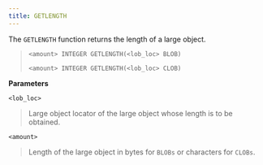 ```yaml
---
title: GETLENGTH
---
```


The `GETLENGTH` function returns the length of a large object.

> `<amount> INTEGER GETLENGTH(<lob_loc> BLOB)`
> 
> `<amount> INTEGER GETLENGTH(<lob_loc> CLOB)`

**Parameters**

`<lob_loc>`

> Large object locator of the large object whose length is to be obtained.

`<amount>`

> Length of the large object in bytes for `BLOBs` or characters for `CLOBs`.
